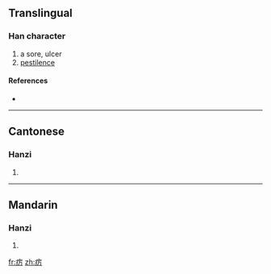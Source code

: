 {{also|癘}}
==Translingual==

===Han character===
{{Han char|rn=104|rad=疒|as=03|sn=8|four=|canj=大一尸 (KMS)}}

# a sore, ulcer
# [[pestilence]]

====References====
* {{Han ref|kx=0769.221|hdz=42660.110|uh=75A0|ud=30112}}

----

==Cantonese==

===Hanzi===
{{yue-hanzi|jyut=|y=lai6|tra=癘}}

# {{defn|Cantonese|sort=疒03}}

----

==Mandarin==

===Hanzi===
{{cmn-hanzi|tra=癘|pin=[[lì]] ([[li4]]), [[yòu]] ([[you4]])|wg=li<sup>4</sup>, yu<sup>4</sup>}}

# {{defn|Mandarin|sort=疒03}}

[[fr:疠]]
[[zh:疠]]